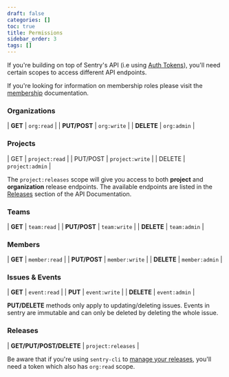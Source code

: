```yaml
---
draft: false
categories: []
toc: true
title: Permissions
sidebar_order: 3
tags: []
---
```

If you're building on top of Sentry's API (i.e using [Auth Tokens](/api/auth/)), you'll need certain scopes to access
different API endpoints.

If you're looking for information on membership roles please visit the
[membership](/accounts/membership/) documentation.

### Organizations

| **GET**       | `org:read`  |
| **PUT/POST**  | `org:write` |
| **DELETE**    | `org:admin` |

### Projects

| GET      | `project:read`  |
| PUT/POST | `project:write` |
| DELETE   | `project:admin` |


<Alert level="warning" level="Note"><markdown>


The `project:releases` scope will give you access to both **project**
and **organization** release endpoints. The available endpoints are listed in the
[Releases](/api/releases/) section of the API Documentation.


</markdown></Alert>


### Teams

| **GET**      | `team:read`  |
| **PUT/POST** | `team:write` |
| **DELETE**   | `team:admin` |

### Members

| **GET**      | `member:read`  |
| **PUT/POST** | `member:write` |
| **DELETE**   | `member:admin` |

### Issues & Events

| **GET**     | `event:read`  |
| **PUT**     | `event:write` |
| **DELETE**  | `event:admin` |


<Alert level="warning" level="Note"><markdown>


**PUT/DELETE** methods only apply to updating/deleting issues.
Events in sentry are immutable and can only be deleted by deleting the whole issue.


</markdown></Alert>


### Releases

| **GET/PUT/POST/DELETE**  | `project:releases` |


<Alert level="warning" level="Note"><markdown>


Be aware that if you're using `sentry-cli` to [manage your releases](/cli/releases/), you'll need a token which also has `org:read` scope.


</markdown></Alert>
